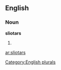 ==English==

===Noun===
'''sliotars'''

# {{plural of|[[sliotar]]}}

[[Category:English plurals]]

[[ar:sliotars]]